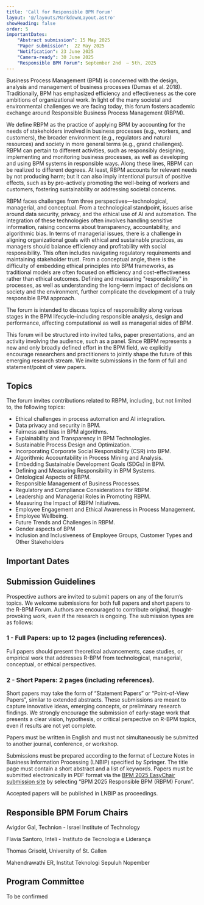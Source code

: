 ```yaml
---
title: 'Call for Responsible BPM Forum'
layout: '@/layouts/MarkdownLayout.astro'
showHeading: false
order: 5
importantDates:
    "Abstract submission": 15 May 2025
    "Paper submission":  22 May 2025
    "Notification": 23 June 2025
    "Camera-ready": 30 June 2025
    "Responsible BPM Forum": September 2nd  – 5th, 2025
---
```


Business Process Management (BPM) is concerned with the design, analysis and management of business processes (Dumas et al. 2018). Traditionally, BPM has emphasized efficiency and effectiveness as the core ambitions of organizational work. In light of the many societal and environmental challenges we are facing today, this forum fosters academic exchange around Responsible Business Process Management (RBPM). 

We define RBPM as the practice of applying BPM by accounting for the needs of stakeholders involved in business processes (e.g., workers, and customers), the broader environment (e.g., regulators and natural resources) and society in more general terms (e.g., grand challenges). RBPM can pertain to different activities, such as responsibly designing, implementing and monitoring business processes, as well as developing and using BPM systems in responsible ways. Along these lines, RBPM can be realized to different degrees. At least, RBPM accounts for relevant needs by not producing harm; but it can also imply intentional pursuit of positive effects, such as by pro-actively promoting the well-being of workers and customers, fostering sustainability or addressing societal concerns. 

RBPM faces challenges from three perspectives—technological, managerial, and conceptual. From a technological standpoint, issues arise around data security, privacy, and the ethical use of AI and automation. The integration of these technologies often involves handling sensitive information, raising concerns about transparency, accountability, and algorithmic bias. In terms of managerial issues, there is a challenge in aligning organizational goals with ethical and sustainable practices, as managers should balance efficiency and profitability with social responsibility. This often includes navigating regulatory requirements and maintaining stakeholder trust. From a conceptual angle, there is the difficulty of embedding ethical principles into BPM frameworks, as traditional models are often focused on efficiency and cost-effectiveness rather than ethical outcomes. Defining and measuring "responsibility" in processes, as well as understanding the long-term impact of decisions on society and the environment, further complicate the development of a truly responsible BPM approach.

The forum is intended to discuss topics of responsibility along various stages in the BPM lifecycle–including responsible analysis, design and performance, affecting computational as well as managerial sides of BPM.

This forum will be structured into invited talks, paper presentations, and an activity involving the audience, such as a panel. Since RBPM represents a new and only broadly defined effort in the BPM field, we explicitly encourage researchers and practitioners to jointly shape the future of this emerging research stream. We invite submissions in the form of full and statement/point of view papers.

## Topics
The forum invites contributions related to RBPM, including, but not limited to, the following topics:
- Ethical challenges in process automation and AI integration. 
- Data privacy and security in BPM.
- Fairness and bias in BPM algorithms. 
- Explainability and Transparency in BPM Technologies.
- Sustainable Process Design and Optimization.
- Incorporating Corporate Social Responsibility (CSR) into BPM.
- Algorithmic Accountability in Process Mining and Analysis.
- Embedding Sustainable Development Goals (SDGs) in BPM. 
- Defining and Measuring Responsibility in BPM Systems. 
- Ontological Aspects of RBPM. 
- Responsible Management of Business Processes. 
- Regulatory and Compliance Considerations for RBPM. 
- Leadership and Managerial Roles in Promoting RBPM. 
- Measuring the Impact of RBPM Initiatives.
- Employee Engagement and Ethical Awareness in Process Management. 
- Employee Wellbeing. 
- Future Trends and Challenges in RBPM.      
- Gender aspects of BPM
- Inclusion and Inclusiveness of Employee Groups, Customer Types and Other Stakeholders

## Important Dates
<ImportantDates importantDates={frontmatter.importantDates}/>


## Submission Guidelines
Prospective authors are invited to submit papers on any of the forum’s topics. We welcome submissions for both full papers and short papers to the R-BPM Forum. Authors are encouraged to contribute original, thought-provoking work, even if the research is ongoing. The submission types are as follows:

### 1 - Full Papers: up to 12 pages (including references).

Full papers should present theoretical advancements, case studies, or empirical work that addresses R-BPM from technological, managerial, conceptual, or ethical perspectives.

### 2 - Short Papers:  2 pages (including references).
Short papers may take the form of “Statement Papers” or “Point-of-View Papers”, similar to extended abstracts. These submissions are meant to capture innovative ideas, emerging concepts, or preliminary research findings. We strongly encourage the submission of early-stage work that presents a clear vision, hypothesis, or critical perspective on R-BPM topics, even if results are not yet complete.

Papers must be written in English and must not simultaneously be submitted to another journal, conference, or workshop.

Submissions must be prepared according to the format of Lecture Notes in Business Information Processing (LNBIP) specified by Springer. The title page must contain a short abstract and a list of keywords.
Papers must be submitted electronically in PDF format via the [BPM 2025 EasyChair submission site](https://easychair.org/conferences/?conf=bpm2025) by selecting “BPM 2025 Responsible BPM (RBPM) Forum”. 

Accepted papers will be published in LNBIP as proceedings. 

## Responsible BPM Forum Chairs
Avigdor Gal, Technion - Israel Institute of Technology

Flavia Santoro, Inteli - Instituto de Tecnologia e Liderança

Thomas Grisold, University of St. Gallen

Mahendrawathi ER, Institut Teknologi Sepuluh Nopember

## Program Committee
To be confirmed
